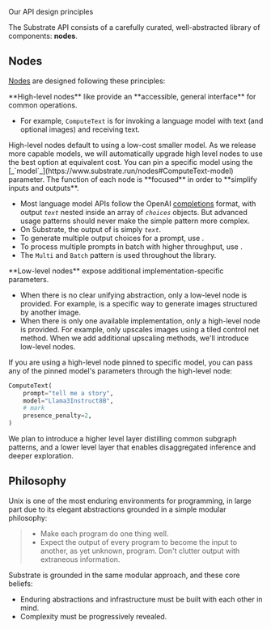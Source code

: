 
<Callout emoji="֍">Our API design principles</Callout>

The Substrate API consists of a carefully curated, well-abstracted library of components: **nodes**.

## Nodes

[Nodes](https://substrate.run/nodes) are designed following these principles:

<Callout emoji="1">
**High-level nodes** like <ComputeText /> provide an **accessible, general interface** for common operations.
</Callout>

- For example, `ComputeText` is for invoking a language model with text (and optional images) and receiving text.

<Callout type="warning" emoji="">
High-level nodes default to using a low-cost smaller model. As we release more capable models, we will automatically upgrade high level nodes to use the best option at equivalent cost. You can pin a specific model using the [_`model`_](https://www.substrate.run/nodes#ComputeText-model) parameter.
</Callout>

<Callout emoji="2">
The function of each node is **focused** in order to **simplify inputs and outputs**.
</Callout>

- Most language model APIs follow the OpenAI [completions](https://platform.openai.com/docs/api-reference/completions) format, with output _`text`_ nested inside an array of _`choices`_ objects. But advanced usage patterns should never make the simple pattern more complex.
- On Substrate, the output of <ComputeText /> is simply _`text`_.
- To generate multiple output choices for a prompt, use <MultiComputeText />.
- To process multiple prompts in batch with higher throughput, use <BatchComputeText />.
- The `Multi` and `Batch` pattern is used throughout the library.

<Callout emoji="3">
**Low-level nodes** expose additional implementation-specific parameters.
</Callout>

- When there is no clear unifying abstraction, only a low-level node is provided. For example, <StableDiffusionXLControlNet /> is a specific way to generate images structured by another image.
- When there is only one available implementation, only a high-level node is provided. For example, <UpscaleImage /> only upscales images using a tiled control net method. When we add additional upscaling methods, we'll introduce low-level nodes.

<Callout type="warning" emoji="">
If you are using a high-level node pinned to specific model, you can pass any of the pinned model's parameters through the high-level node:

```python
ComputeText(
    prompt="tell me a story",
    model="Llama3Instruct8B",
    # mark
    presence_penalty=2,
)
```

</Callout>

<Callout emoji="֍">
We plan to introduce a higher level layer distilling common subgraph patterns, and a lower level layer that enables disaggregated inference and deeper exploration.
</Callout>

## Philosophy

Unix is one of the most enduring environments for programming, in large part due to its elegant abstractions grounded in a simple modular philosophy:

> - Make each program do one thing well.
> - Expect the output of every program to become the input to another, as yet unknown, program. Don't clutter output with extraneous information.

Substrate is grounded in the same modular approach, and these core beliefs:

<Callout emoji="">

- Enduring abstractions and infrastructure must be built with each other in mind.
- Complexity must be progressively revealed.

</Callout>
